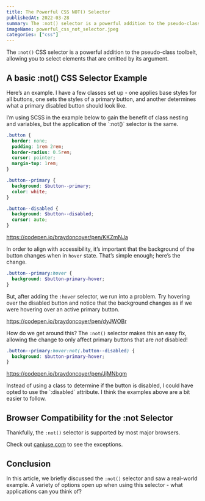 ```yaml
---
title: The Powerful CSS NOT() Selector
publishedAt: 2022-03-28
summary: The :not() selector is a powerful addition to the pseudo-class tool-belt. In this article, we learn about the selector, use a real-world example and discuss browser compatibility.
imageName: powerful_css_not_selector.jpeg
categories: ["css"]
---
```


The `:not()` CSS selector is a powerful addition to the pseudo-class toolbelt, allowing you to select elements that are omitted by its argument.

## A basic :not() CSS Selector Example

Here’s an example. I have a few classes set up - one applies base styles for all buttons, one sets the styles of a primary button, and another determines what a primary disabled button should look like.

<Thoughtquote>
  I’m using SCSS in the example below to gain the benefit of class nesting and
  variables, but the application of the `:not()` selector is the same.
</Thoughtquote>

```scss
.button {
  border: none;
  padding: 1rem 2rem;
  border-radius: 0.5rem;
  cursor: pointer;
  margin-top: 1rem;
}

.button--primary {
  background: $button--primary;
  color: white;
}

.button--disabled {
  background: $button--disabled;
  cursor: auto;
}
```

https://codepen.io/braydoncoyer/pen/KKZmNJa

In order to align with accessibility, it’s important that the background of the button changes when in `hover` state. That’s simple enough; here’s the change.

```scss
.button--primary:hover {
  background: $button-primary-hover;
}
```

But, after adding the `:hover` selector, we run into a problem. Try hovering over the disabled button and notice that the background changes as if we were hovering over an active primary button.

https://codepen.io/braydoncoyer/pen/dyJWOBr

How do we get around this? The `:not()` selector makes this an easy fix, allowing the change to only affect primary buttons that are _not_ disabled!

```scss
.button--primary:hover:not(.button--disabled) {
  background: $button-primary-hover;
}
```

https://codepen.io/braydoncoyer/pen/JjMNbgm

<Infoquote>
  Instead of using a class to determine if the button is disabled, I could have
  opted to use the `:disabled` attribute. I think the examples above are a bit
  easier to follow.
</Infoquote>

## Browser Compatibility for the :not Selector

Thankfully, the `:not()` selector is supported by most major browsers.

Check out [caniuse.com](https://caniuse.com/css-not-sel-list) to see the exceptions.

## Conclusion

In this article, we briefly discussed the `:not()` selector and saw a real-world example. A variety of options open up when using this selector - what applications can you think of?
